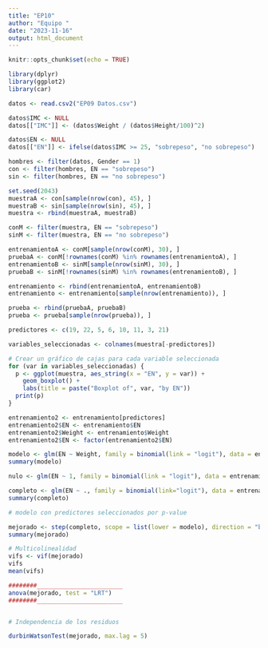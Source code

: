 ```yaml
---
title: "EP10"
author: "Equipo "
date: "2023-11-16"
output: html_document
---
```


```r
knitr::opts_chunk$set(echo = TRUE)
```

```r
library(dplyr)
library(ggplot2)
library(car)
```


```r
datos <- read.csv2("EP09 Datos.csv")

datos$IMC <- NULL
datos[["IMC"]] <- (datos$Weight / (datos$Height/100)^2)

datos$EN <- NULL
datos[["EN"]] <- ifelse(datos$IMC >= 25, "sobrepeso", "no sobrepeso")

hombres <- filter(datos, Gender == 1)
con <- filter(hombres, EN == "sobrepeso")
sin <- filter(hombres, EN == "no sobrepeso")

set.seed(2043)
muestraA <- con[sample(nrow(con), 45), ]
muestraB <- sin[sample(nrow(sin), 45), ]
muestra <- rbind(muestraA, muestraB)

conM <- filter(muestra, EN == "sobrepeso")
sinM <- filter(muestra, EN == "no sobrepeso")

entrenamientoA <- conM[sample(nrow(conM), 30), ]
pruebaA <- conM[!rownames(conM) %in% rownames(entrenamientoA), ]
entrenamientoB <- sinM[sample(nrow(sinM), 30), ]
pruebaB <- sinM[!rownames(sinM) %in% rownames(entrenamientoB), ]

entrenamiento <- rbind(entrenamientoA, entrenamientoB)
entrenamiento <- entrenamiento[sample(nrow(entrenamiento)), ]

prueba <- rbind(pruebaA, pruebaB)
prueba <- prueba[sample(nrow(prueba)), ]

predictores <- c(19, 22, 5, 6, 10, 11, 3, 21)

variables_seleccionadas <- colnames(muestra[-predictores])

# Crear un gráfico de cajas para cada variable seleccionada
for (var in variables_seleccionadas) {
  p <- ggplot(muestra, aes_string(x = "EN", y = var)) +
    geom_boxplot() +
    labs(title = paste("Boxplot of", var, "by EN"))
  print(p)
}

entrenamiento2 <- entrenamiento[predictores]
entrenamiento2$EN <- entrenamiento$EN
entrenamiento2$Weight <- entrenamiento$Weight
entrenamiento2$EN <- factor(entrenamiento2$EN)

modelo <- glm(EN ~ Weight, family = binomial(link = "logit"), data = entrenamiento2)
summary(modelo)

nulo <- glm(EN ~ 1, family = binomial(link = "logit"), data = entrenamiento2)

completo <- glm(EN ~ ., family = binomial(link="logit"), data = entrenamiento2)
summary(completo)

# modelo con predictores seleccionados por p-value

mejorado <- step(completo, scope = list(lower = modelo), direction = "backward", trace = 0)
summary(mejorado)

# Multicolinealidad
vifs <- vif(mejorado)
vifs
mean(vifs)

########________________________
anova(mejorado, test = "LRT")
########________________________


# Independencia de los residuos

durbinWatsonTest(mejorado, max.lag = 5)



```


